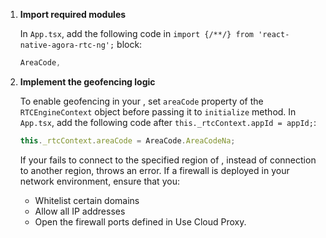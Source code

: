 <PlatformWrapper platform="react-native">

1. **Import required modules**

    In `App.tsx`, add the following code in `import {/**/} from 'react-native-agora-rtc-ng';` block:

    ```js
    AreaCode,
    ```

1. **Implement the geofencing logic**

   To enable geofencing in your <Vpl k="CLIENT" />, set `areaCode` property of the `RTCEngineContext` object before passing it to `initialize` method. In `App.tsx`, add the following code after `this._rtcContext.appId = appId;`:

    ```js
    this._rtcContext.areaCode = AreaCode.AreaCodeNa;
    ```
   If your <Vpl k="CLIENT" /> fails to connect to the specified region of <Vg k="AGORA_BACKEND" />, instead of connection to another <Vg k="AGORA_BACKEND" /> region, <Vpd k="SDK" /> throws an error. If a firewall is deployed in your network environment, ensure that you:

    * Whitelist certain domains
    * Allow all IP addresses 
    * Open the firewall ports defined in <Link to="../reference/cloud-proxy-allowed-ips">Use Cloud Proxy</Link>.

</PlatformWrapper>